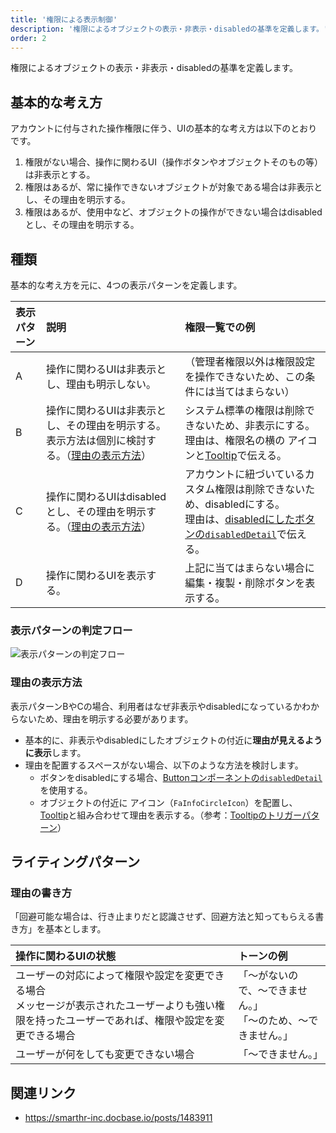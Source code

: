 ```yaml
---
title: '権限による表示制御'
description: '権限によるオブジェクトの表示・非表示・disabledの基準を定義します。'
order: 2
---
```


権限によるオブジェクトの表示・非表示・disabledの基準を定義します。

## 基本的な考え方
アカウントに付与された操作権限に伴う、UIの基本的な考え方は以下のとおりです。

1. 権限がない場合、操作に関わるUI（操作ボタンやオブジェクトそのもの等）は非表示とする。
2. 権限はあるが、常に操作できないオブジェクトが対象である場合は非表示とし、その理由を明示する。
3. 権限はあるが、使用中など、オブジェクトの操作ができない場合はdisabledとし、その理由を明示する。

## 種類
基本的な考え方を元に、4つの表示パターンを定義します。

| 表示パターン | 説明 | 権限一覧での例 |
| :--- | :--- | :--- |
| A | 操作に関わるUIは非表示とし、理由も明示しない。 | （管理者権限以外は権限設定を操作できないため、この条件には当てはまらない） |
| B | 操作に関わるUIは非表示とし、その理由を明示する。表示方法は個別に検討する。（[理由の表示方法](#h3-1)） | システム標準の権限は削除できないため、非表示にする。<br />理由は、権限名の横の <FaInfoCircleIcon alt="情報通知" color="TEXT_GREY" /> アイコンと[Tooltip](/products/components/tooltip/)で伝える。 |
| C | 操作に関わるUIはdisabledとし、その理由を明示する。（[理由の表示方法](#h3-1)） | アカウントに紐づいているカスタム権限は削除できないため、disabledにする。<br />理由は、[disabledにしたボタンの`disabledDetail`](/products/components/button/#h3-8)で伝える。 |
| D | 操作に関わるUIを表示する。 | 上記に当てはまらない場合に編集・複製・削除ボタンを表示する。 |


### 表示パターンの判定フロー
![表示パターンの判定フロー](./images/access-control-decision-tree.png)


### 理由の表示方法
表示パターンBやCの場合、利用者はなぜ非表示やdisabledになっているかわからないため、理由を明示する必要があります。

- 基本的に、非表示やdisabledにしたオブジェクトの付近に**理由が見えるように表示**します。
- 理由を配置するスペースがない場合、以下のような方法を検討します。
  - ボタンをdisabledにする場合、[Buttonコンポーネントの`disabledDetail`](/products/components/button/#h3-8)を使用する。
  - オブジェクトの付近に <FaInfoCircleIcon alt="情報通知" color="TEXT_GREY" /> アイコン（`FaInfoCircleIcon`）を配置し、[Tooltip](/products/components/tooltip/)と組み合わせて理由を表示する。（参考：[Tooltipのトリガーパターン](/products/components/tooltip/#h3-3)）


## ライティングパターン
### 理由の書き方
「回避可能な場合は、行き止まりだと認識させず、回避方法と知ってもらえる書き方」を基本とします。

| 操作に関わるUIの状態 | トーンの例 |
| :--- | :--- |
| ユーザーの対応によって権限や設定を変更できる場合<br />メッセージが表示されたユーザーよりも強い権限を持ったユーザーであれば、権限や設定を変更できる場合 | 「〜がないので、〜できません。」<br />「〜のため、〜できません。」 |
| ユーザーが何をしても変更できない場合 | 「〜できません。」 |


## 関連リンク
- https://smarthr-inc.docbase.io/posts/1483911
